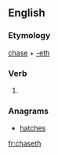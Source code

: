 ==English==

===Etymology===
[[chase]] + [[-eth]]

===Verb===
{{head|en|verb form}}

# {{en-archaic third-person singular of|chase}}

===Anagrams===
* [[hatches#English|hatches]]

[[fr:chaseth]]